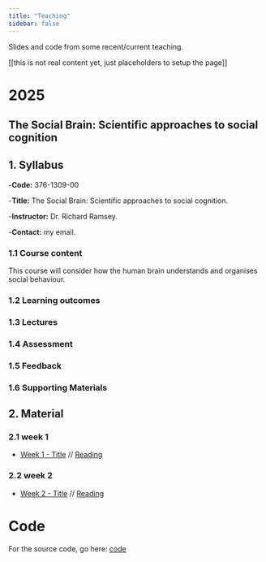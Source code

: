 ```yaml
---
title: "Teaching"
sidebar: false
---
```


Slides and code from some recent/current teaching.

\[\[this is not real content yet, just placeholders to setup the page\]\]

# 2025

## The Social Brain: Scientific approaches to social cognition

## 1. Syllabus

\-**Code:** 376-1309-00

\-**Title:** The Social Brain: Scientific approaches to social cognition.

\-**Instructor:** Dr. Richard Ramsey.

\-**Contact:** my email.

### 1.1 Course content

This course will consider how the human brain understands and organises social behaviour.

### 1.2 Learning outcomes

### 1.3 Lectures

### 1.4 Assessment

### 1.5 Feedback

### 1.6 Supporting Materials

## 2. Material

### 2.1 week 1

-   [Week 1 - Title](https://rich-ramsey.github.io/teaching_example/2025/course_1/week1/) // [Reading]()

### 2.2 week 2

-   [Week 2 - Title](https://rich-ramsey.github.io/teaching_example/2025/course_1/week2/) // [Reading]()

# Code

For the source code, go here: [code](https://github.com/rich-ramsey/teaching_example)
